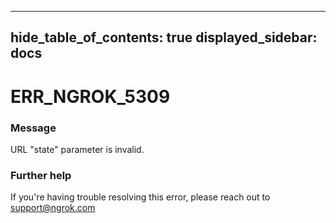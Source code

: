 

---
hide_table_of_contents: true
displayed_sidebar: docs
---


# ERR_NGROK_5309

### Message
URL "state" parameter is invalid.

<ErrorDetails />



### Further help
If you're having trouble resolving this error, please reach out to [support@ngrok.com](mailto:support@ngrok.com?subject=Help%20with%20ERR_NGROK_5309)

